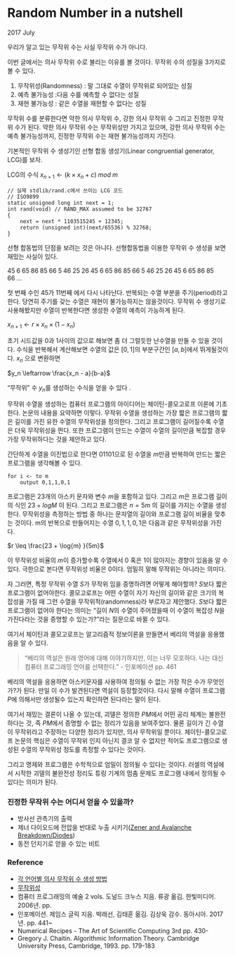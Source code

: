 # Random Number in a nutshell {#do-you-know-random}
2017 July

우리가 알고 있는 무작위 수는 사실 무작위 수가 아니다. 

이번 글에서는 의사 무작위 수로 불리는 이유를 볼 것이다. 무작위 수의 성질을 3가지로 볼 수 있다.

1. 무작위성(Randomness) : 말 그대로 수열이 무작위로 되어있는 성질
2. 예측 불가능성 :다음 수를 예측할 수 없다는 성질
3. 재현 불가능성 : 같은 수열을 재현할 수 없다는 성질

무작위 수를 분류한다면 약한 의사 무작위 수, 강한 의사 무작위 수 그리고 진정한 무작위 수가 된다. 약한 의사 무작위 수는 무작위성만 가지고 있으며, 강한 의사 무작위 수는 예측 불가능성까지, 진정한 무작위 수는 재현 불가능성까지 가진다.

기본적인 무작위 수 생성기인 선형 합동 생성기(Linear congruential generator, LCG)를 보자.

LCG의 수식
${x}_{n+1} \leftarrow (k \times x_n + c)\; mod \; m$

```
// 실제 stdlib/rand.c에서 쓰이는 LCG 코드
// ISO9899
static unsigned long int next = 1;
int rand(void) // RAND_MAX assumed to be 32767
{
    next = next * 1103515245 + 12345;
    return (unsigned int)(next/65536) % 32768;
}
```

선형 합동법의 단점을 보려는 것은 아니다. 선형합동법을 이용한 무작위 수 생성을 보면 재밌는 사실이 있다. 

$45 \;6\; 65\; 86\; 85\; 66\; 5\; 46 \; 25\; 26\; 45\; 6\; 65\; 86\; 85\; 66\; 5\; 46 \;25 \;26 \;45\; 6\; 65 \;86 \;85 \;66 \;…$

첫 번째 수인 $45$가 $11$번째 에서 다시 나타난다. 반복되는 수열 부분을 주기(period)라고 한다. 당연히 주기를 갖는 수열은 재현이 불가능하지는 않을것이다. 무작위 수 생성기로 사용해봤지만 수열이 반복한다면 생성한 수열의 예측이 가능하게 된다. 

${x}_{n+1} \leftarrow r \times x_n \times (1 - x_n)$

초기 시드값을 $0$과 $1$사이의 값으로 해보면 좀 더 그럴듯한 난수열을 만들 수 있을 것이다. 수식을 반복해서 계산해보면 수열의 값은 $[0,1]$의 부분구간인 $[a,b]$에서 뛰게될것이다. $x_n$ 으로 변환하면 

$y_n \leftarrow \frac{x_n - a}{b-a}$

“무작위” 수 $y_n$를 생성하는 수식을 얻을 수 있다 .

무작위 수열을 생성하는 컴퓨터 프로그램의 아이디어는 체이틴-콜모고로프 이론에 기초한다.  논문의 내용을 요약하면 이렇다. 무작위 수열을 생성하는 가장 짧은 프로그램의 짧은 길이를 가진 유한 수열의 무작위성을 정의한다.  그리고 프로그램이 길어질수록 수열은 더욱 무작위성을 띈다. 또한 프로그램이 만드는 수열이 수열의 길이만큼 복잡할 경우 가장 무작위하다는 것을 제안하고 있다.

간단하게 수열을 이진법으로 한다면 $01101$으로 된 수열을 $m$만큼 반복하여 만드는 짧은 프로그램을 생각해볼 수 있다.
```
for i <- to m
	output 0,1,1,0,1
```
프로그램은 23개의 아스키 문자와 변수 $m$을 포함하고 있다. 그리고 $m$은 프로그램 길이의 식인 $23 + log M$ 이 된다. 그리고 프로그램은 $n=5m$ 의 길이를 가지는 수열을 생성한다.  무작위성을 측정하는 방법 중 하나는 문자열의 길이와 프로그램 길이 비율을 맞추는 것이다. m의 반복으로 만들어지는 수열 $0,1,1,0,1$은 다음과 같은 무작위성을 가진다.

$r \leq \frac{23 + \log{m} }{5m}$

이 무작위성 비율의 $m$이 증가할수록 수열에서 $0$ 혹은 $1$이 많아지는 경향이 있음을 알 수 있다. 극한으로 본다면 무작위성 비율은 0이다. 엄밀히 말해 무작위는 아니라는 의미다.

자 그러면, 특정 무작위 수열 $S$가 무작위 임을 증명하려면 어떻게 해야할까? $S$보다 짧은 프로그램이 없어야한다.  콜모고로프는 어떤 수열이 자기 자신의 길이와 같은 크기의 복잡성을 가질 때 그런 수열을 무작위적(randomness)라 부르자고 제안했다.  $S$보다 짧은 프로그램이 없어야 한다는 의미는 “길이 $N$의 수열이 주어졌을때 이 수열이 복잡성 $N$을 가진다라는 것을 증명할 수 있는가?”라는 질문으로 바뀔 수 있다.

여기서 체이틴과 콜모고로프는 알고리즘적 정보이론을 만들면서 베리의 역설을 응용했음을 알 수 있다. 

> “베리의 역설은 원래 영어에 대해 이야기하지만, 이는 너무 모호하다. 나는 대신 컴퓨터 프로그래밍 언어를 선택한다.” - 인포메이션 pp. 461  

베리의 역설을 응용하면 아스키문자를 사용하여 정의될 수 없는 가장 작은 수가 무엇인가?가 된다. 만일 이 수가 발견된다면 역설이 등장할것이다. 다시 말해 수열이 프로그램 $P$에 의해서만 생성될수 있는지 확인하면 된다라는 말이 된다.

여기서 재밌는 결론이 나올 수 있는데, 괴델은 정의한 $PM$에서 어떤 공리 체계는 불완전하다는 것, 즉 $PM$에서 증명할 수 없는 정리가 있음을 보여주었다. 물론 길이가 긴 수열이 무작위라고 주장하는 다양한 정리가 있지만, 의사 무작위일 뿐이다. 체이틴-콜모고로프 논문의 핵심은 수열이 무작위 인지 아닌지 결코 알 수 없지만 적어도 프로그램으로 생성된 수열의 무작위성 정도를 측정할 수 있다는 것이다.

그리고 명제와 프로그램은 수학적으로 엄밀이 정의될 수 있다는 것이다.  러셀의 역설에서 시작한 괴델의 불완전성 정리도 튜링 기계의 멈춤 문제도 프로그램 내에서 정의될 수 있다는 의미가 된다.

### 진정한 무작위 수는 어디서 얻을 수 있을까? {-}
* 방사선 관측기의 출력
* 제너 다이오드에 전압을 반대로 누출 시키기([Zener and Avalanche Breakdown/Diodes](http://people.seas.harvard.edu/~jones/es154/lectures/lecture_2/breakdown/breakdown.html))
* 동전 던지기로 얻을 수 있는 비트

### Reference {-}
* [각 언어별 의사 무작위 수 생성 방법](http://cer.freeshell.org/renma/LibraryRandomNumber/)
* [무작위성](http://nirvana-wiki.appspot.com/%EB%AC%B4%EC%9E%91%EC%9C%84%EC%84%B1)
* 컴퓨터 프로그래밍의 예술 2 vols. 도널드 크누스 지음. 류광 옮김. 한빛미디어. 2006년. pp. 
* 인포메이션. 제임스 글릭 지음. 박래선, 김태훈 옮김. 김상욱 감수. 동아시아. 2017년. pp.  441~
* Numerical Recipes - The Art of Scientific Computing 3rd  pp. 430-
* Gregory J. Chaitin. Algorithmic Information Theory. Cambridge University Press, Cambridge, 1993. pp. 179-183